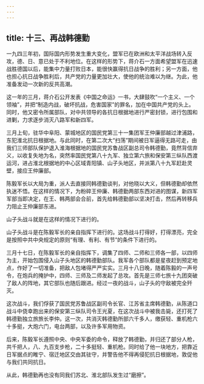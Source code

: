 ```yaml
---
---
---
```

title: 十三、再战韩德勤
---



一九四三年初，国际国内形势发生重大变化，盟军已在欧洲和太平洋战场转入反攻，德、日、意已处于不利地位。在这样的形势下，蒋介石一方面希望盟军在迅速战胜德国以后，能集中力量打败日本，能很快赢得抗日战争的胜利；另一方面，他也担心抗日战争胜利后，共产党的力量更加壮大，使他的统治难以为继。为此，他准备发动一次新的反共高潮。

这一年的三月，蒋介石公开发表《中国之命运》一书，大肆鼓吹“一个主义、一个领袖”，并把“制造内战，破坏抗战，危害国家”的罪名，加在中国共产党的头上。同时，他又密令所属部队，对中共领导的各抗日根据地进行严密封锁，进行包围和进剿，力求逐步消灭八路军和新四军。

三月上旬，驻华中阜阳、蒙城地区的国民党第三十一集团军王仲廉部越过津浦路，东犯淮北抗日根据地。与此同时，在第二次大“扫荡”期间被日军逼得无路可走，由我们三师部队保护退入淮海根据地的国民党苏鲁战区副总司令韩德勤，竟然背信弃义，以收复失地为名，突然率国民党第八十九军、独立第六旅和保安第三纵队西渡运河，进占淮北根据地的中心区域青阳镇、山子头地区，并派第八十九军赶赴灵壁，接应王仲廉部。

陈毅军长以大局为重，派人去直接同韩德勤谈判，对他晓以大义，但韩德勤却依然执迷不悟。在这样的情况下，为粉碎王仲廉、韩德勤两部东西对进的图谋，新四军军部当即决定，在王、韩两部会合前，首先给韩德勤部以坚决打击，然后再转移兵力阻止王仲廉部东进。

山子头战斗就是在这样的情况下进行的。

山子头战斗是在陈毅军长的亲自指挥下进行的。这场战斗打得好，打得漂亮，完全是按照中共中央规定的原则“有理、有利、有节”的条件下进行的。

三月十七日，在陈毅军长的亲自指挥下，调集了四师、二师和三师各一部，以四师为主，开始包围侵入山子头地区的韩德勤部队。我军各个部队都是星夜赶到预定地点，作好了一切准备，把敌人包堵得严严实实。三月十八日晚，随着陈毅的一声号令，在炮兵的掩护中，四师、三师及二师发起了总攻。首先是三师七旅十九团突破了敌人的阵地，其它部队也随后跟进。经过一夜的战斗，山子头的守敌被完全歼灭。

这次战斗，我们俘获了国民党苏鲁战区副司令长官、江苏省主席韩德勤，从陈道口战斗中侥幸跑出来的保安第三纵队司令王光夏，在这次战斗中被我击毙，还打死了韩德勤独立旅旅长李仲。这一次，共消灭韩德勤所部六千多人，缴获轻、重机枪六十多挺，大炮六门，电台两部，以及许多军用物资。

后来，陈毅军长遵照中央、中央军委的命令，释放了韩德勤，并归还了部分人枪，共千把人，八、九百支步枪，二十多挺轻、重机枪。同时给了他一块地方，把靠近日军据点的睢宁、宿迁地区交由其驻守，并警告他不得再侵犯抗日根据地，敦促他与我们共同抗日。

从此，韩德勤再也没有同我们苏北、淮北部队发生过“磨擦”。